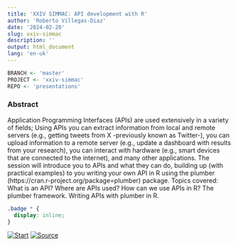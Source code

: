 ```yaml
---
title: 'XXIV SIMMAC: API development with R'
author: 'Roberto Villegas-Diaz'
date: '2024-02-20'
slug: xxiv-simmac
description: ''
output: html_document
lang: 'en-uk'
---
```


```r
BRANCH <- 'master'
PROJECT <- 'xxiv-simmac'
REPO <- 'presentations'
```

### Abstract

Application Programming Interfaces (APIs) are used extensively in a variety of fields; Using APIs you can extract information from local and remote servers (e.g., getting tweets from X -previously known as Twitter-), you can upload information to a remote server (e.g., update a dashboard with results from your research), you can interact with hardware (e.g., smart devices that are connected to the internet), and many other applications. The session will introduce you to APIs and what they can do, building up (with practical examples) to you writing your own API in R using the plumber (https://cran.r-project.org/package=plumber) package. Topics covered: What is an API? Where are APIs used? How can we use APIs in R? The plumber framework. Writing APIs with plumber in R.

```css
.badge * {
  display: inline;
}
```

<!-- badges: start -->
[![Start](https://img.shields.io/badge/Start-red.svg?style=for-the-badge&logo=peertube&logoColor=white)](/`r REPO`/`r PROJECT`){.badge} 
[![Source](https://img.shields.io/badge/Source-black.svg?style=for-the-badge&logo=github)](https://github.com/villegar/`r REPO`/tree/`r BRANCH`/`r PROJECT`){.badge}
<!-- badges: end -->
